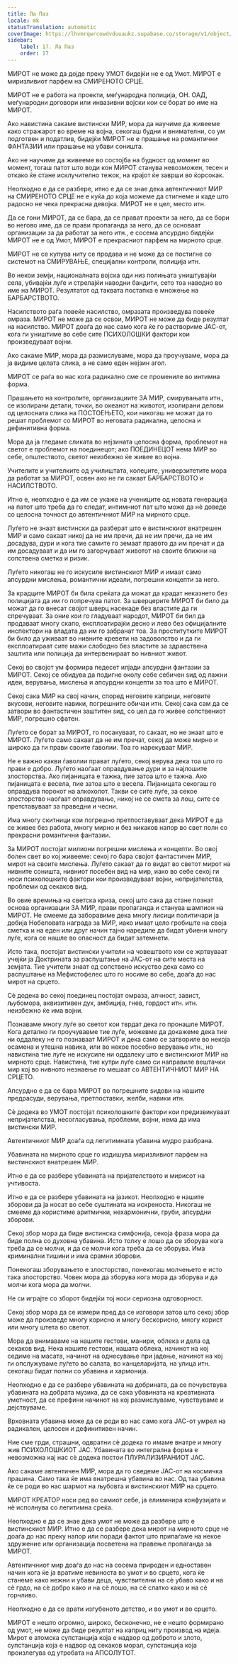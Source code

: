 ```yaml
---
title: Ла Паз
locale: mk
statusTranslation: automatic
coverImage: https://lhvmrqwrcowdvduuaukz.supabase.co/storage/v1/object/public/strapi-uploads/small_cover-educacion-fundamental.webp-2d51a7828a2b1309555be27f7e2a61a0.webp
sidebar:
    label: 17. Ла Паз
    order: 17
---
```

МИРОТ не може да дојде преку УМОТ бидејќи не е од Умот. МИРОТ е миризливиот парфем на СМИРЕНОТО СРЦЕ.

МИРОТ не е работа на проекти, меѓународна полиција, ОН. ОАД, меѓународни договори или инвазивни војски кои се борат во име на МИРОТ.

Ако навистина сакаме вистински МИР, мора да научиме да живееме како стражарот во време на војна, секогаш будни и внимателни, со ум подготвен и податлив, бидејќи МИРОТ не е прашање на романтични ФАНТАЗИИ или прашање на убави соништа.

Ако не научиме да живееме во состојба на будност од момент во момент, тогаш патот што води кон МИРОТ станува невозможен, тесен и откако ќе стане исклучително тежок, на крајот ќе заврши во ќорсокак.

Неопходно е да се разбере, итно е да се знае дека автентичниот МИР на СМИРЕНОТО СРЦЕ не е куќа до која можеме да стигнеме и каде што радосно не чека прекрасна девојка. МИРОТ не е цел, место итн.

Да се ​​гони МИРОТ, да се бара, да се прават проекти за него, да се бори во негово име, да се прави пропаганда за него, да се основаат организации за да работат за него итн., е сосема апсурдно бидејќи МИРОТ не е од Умот, МИРОТ е прекрасниот парфем на мирното срце.

МИРОТ не се купува ниту се продава и не може да се постигне со системот на СМИРУВАЊЕ, специјални контроли, полиција итн.

Во некои земји, националната војска оди низ полињата уништувајќи села, убивајќи луѓе и стрелајќи наводни бандити, сето тоа наводно во име на МИРОТ. Резултатот од таквата постапка е множење на БАРБАРСТВОТО.

Насилството раѓа повеќе насилство, омразата произведува повеќе омраза. МИРОТ не може да се освои, МИРОТ не може да биде резултат на насилство. МИРОТ доаѓа до нас само кога ќе го раствориме ЈАС-от, кога ги уништиме во себе сите ПСИХОЛОШКИ фактори кои произведуваат војни.

Ако сакаме МИР, мора да размислуваме, мора да проучуваме, мора да ја видиме целата слика, а не само еден нејзин агол.

МИРОТ се раѓа во нас кога радикално сме се промениле во интимна форма.

Прашањето на контролите, организациите ЗА МИР, смирувањата итн., се изолирани детали, точки, во океанот на животот, изолирани делови од целосната слика на ПОСТОЕЊЕТО, кои никогаш не можат да го решат проблемот со МИРОТ во неговата радикална, целосна и дефинитивна форма.

Мора да ја гледаме сликата во нејзината целосна форма, проблемот на светот е проблемот на поединецот; ако ПОЕДИНЕЦОТ нема МИР во себе, општеството, светот неизбежно ќе живее во војна.

Учителите и учителките од училиштата, колеџите, универзитетите мора да работат за МИРОТ, освен ако не ги сакаат БАРБАРСТВОТО и НАСИЛСТВОТО.

Итно е, неопходно е да им се укаже на учениците од новата генерација на патот што треба да го следат, интимниот пат што може да нè доведе со целосна точност до автентичниот МИР на мирното срце.

Луѓето не знаат вистински да разберат што е вистинскиот внатрешен МИР и само сакаат никој да не им пречи, да не им пречи, да не им досадува, дури и кога тие самите го земаат правото да им пречат и да им досадуваат и да им го загорчуваат животот на своите ближни на сопствена сметка и ризик.

Луѓето никогаш не го искусиле вистинскиот МИР и имаат само апсурдни мислења, романтични идеали, погрешни концепти за него.

За крадците МИРОТ би била среќата да можат да крадат неказнето без полицијата да им го попречува патот. За шверцерите МИРОТ би било да можат да го внесат својот шверц насекаде без властите да ги спречуваат. За оние кои го гладуваат народот, МИРОТ би бил да продаваат многу скапо, експлоатирајќи десно и лево без официјалните инспектори на владата да им го забранат тоа. За проститутките МИРОТ би било да уживаат во нивните кревети на задоволство и да ги експлоатираат сите мажи слободно без властите за здравствена заштита или полиција да интервенираат во нивниот живот.

Секој во својот ум формира педесет илјади апсурдни фантазии за МИРОТ. Секој се обидува да подигне околу себе себичен ѕид од лажни идеи, верувања, мислења и апсурдни концепти за тоа што е МИРОТ.

Секој сака МИР на свој начин, според неговите каприци, неговите вкусови, неговите навики, погрешните обичаи итн. Секој сака сам да се затвори во фантастичен заштитен ѕид, со цел да го живее сопствениот МИР, погрешно сфатен.

Луѓето се борат за МИРОТ, го посакуваат, го сакаат, но не знаат што е МИРОТ. Луѓето само сакаат да не им пречат, секој да може мирно и широко да ги прави своите ѓаволии. Тоа го нарекуваат МИР.

Не е важно какви ѓаволии прават луѓето, секој верува дека тоа што го прави е добро. Луѓето наоѓаат оправдување дури и за најлошите злосторства. Ако пијаницата е тажна, пие затоа што е тажна. Ако пијаницата е весела, пие затоа што е весела. Пијаницата секогаш го оправдува порокот на алкохолот. Такви се сите луѓе, за секое злосторство наоѓаат оправдување, никој не се смета за лош, сите се претставуваат за праведни и чесни.

Има многу скитници кои погрешно претпоставуваат дека МИРОТ е да се живее без работа, многу мирно и без никаков напор во свет полн со прекрасни романтични фантазии.

За МИРОТ постојат милиони погрешни мислења и концепти. Во овој болен свет во кој живееме: секој го бара својот фантастичен МИР, мирот на своите мислења. Луѓето сакаат да го видат во светот мирот на нивните соништа, нивниот посебен вид на мир, иако во себе секој ги носи психолошките фактори кои произведуваат војни, непријателства, проблеми од секаков вид.

Во овие времиња на светска криза, секој што сака да стане познат основа организации ЗА МИР, прави пропаганда и станува шампион на МИРОТ. Не смееме да заборавиме дека многу лисици политичари ја добија Нобеловата награда за МИР, иако имаат цело гробиште на своја сметка и на еден или друг начин тајно наредиле да бидат убиени многу луѓе, кога се нашле во опасност да бидат затемнети.

Исто така, постојат вистински учители на човештвото кои се жртвуваат учејќи ја Доктрината за распуштање на ЈАС-от на сите места на земјата. Тие учители знаат од сопствено искуство дека само со распуштање на Мефистофелес што го носиме во себе, доаѓа до нас мирот на срцето.

Сè додека во секој поединец постојат омраза, алчност, завист, љубомора, аквизитивен дух, амбиција, гнев, гордост итн. итн. неизбежно ќе има војни.

Познаваме многу луѓе во светот кои тврдат дека го пронашле МИРОТ. Кога детално ги проучувавме тие луѓе, можевме да докажеме дека тие ни оддалеку не го познаваат МИРОТ и дека само се затвориле во некоја осамена и утешна навика, или во некое посебно верување итн., но навистина тие луѓе не искусиле ни оддалеку што е вистинскиот МИР на мирното срце. Навистина, тие кутри луѓе само си направиле вештачки мир кој во нивното незнаење го мешаат со АВТЕНТИЧНИОТ МИР НА СРЦЕТО.

Апсурдно е да се бара МИРОТ во погрешните ѕидови на нашите предрасуди, верувања, претпоставки, желби, навики итн.

Сè додека во УМОТ постојат психолошките фактори кои предизвикуваат непријателства, несогласувања, проблеми, војни, нема да има вистински МИР.

Автентичниот МИР доаѓа од легитимната убавина мудро разбрана.

Убавината на мирното срце го издишува миризливиот парфем на вистинскиот внатрешен МИР.

Итно е да се разбере убавината на пријателството и мирисот на учтивоста.

Итно е да се разбере убавината на јазикот. Неопходно е нашите зборови да ја носат во себе суштината на искреноста. Никогаш не смееме да користиме аритмички, нехармонични, груби, апсурдни зборови.

Секој збор мора да биде вистинска симфонија, секоја фраза мора да биде полна со духовна убавина. Исто толку е лошо да се зборува кога треба да се молчи, и да се молчи кога треба да се зборува. Има криминални тишини и има срамни зборови.

Понекогаш зборувањето е злосторство, понекогаш молчењето е исто така злосторство. Човек мора да зборува кога мора да зборува и да молчи кога мора да молчи.

Не си играјте со зборот бидејќи тој носи сериозна одговорност.

Секој збор мора да се измери пред да се изговори затоа што секој збор може да произведе многу корисно и многу бескорисно, многу корист или многу штета во светот.

Мора да внимаваме на нашите гестови, манири, облека и дела од секаков вид. Нека нашите гестови, нашата облека, начинот на кој седиме на масата, начинот на однесување при јадење, начинот на кој ги опслужуваме луѓето во салата, во канцеларијата, на улица итн. секогаш бидат полни со убавина и хармонија.

Неопходно е да се разбере убавината на добрината, да се почувствува убавината на добрата музика, да се сака убавината на креативната уметност, да се префини начинот на кој размислуваме, чувствуваме и дејствуваме.

Врховната убавина може да се роди во нас само кога ЈАС-от умрел на радикален, целосен и дефинитивен начин.

Ние сме грди, страшни, одвратни сè додека го имаме внатре и многу жив ПСИХОЛОШКИОТ ЈАС. Убавината во интегрална форма е невозможна кај нас сè додека постои ПЛУРАЛИЗИРАНИОТ ЈАС.

Ако сакаме автентичен МИР, мора да го сведеме ЈАС-от на космичка прашина. Само така ќе има внатрешна убавина во нас. Од таа убавина ќе се роди во нас шармот на љубовта и вистинскиот МИР на срцето.

МИРОТ КРЕАТОР носи ред во самиот себе, ја елиминира конфузијата и нè исполнува со легитимна среќа.

Неопходно е да се знае дека умот не може да разбере што е вистинскиот МИР. Итно е да се разбере дека мирот на мирното срце не доаѓа до нас преку напор или поради фактот што припаѓаме на некое здружение или организација посветена на правење пропаганда за МИРОТ.

Автентичниот мир доаѓа до нас на сосема природен и едноставен начин кога ќе ја вратиме невиноста во умот и во срцето, кога ќе станеме како нежни и убави деца, чувствителни на сè убаво како и на сè грдо, на сè добро како и на сè лошо, на сè слатко како и на сè горчливо.

Неопходно е да се врати изгубеното детство, и во умот и во срцето.

МИРОТ е нешто огромно, широко, бесконечно, не е нешто формирано од умот, не може да биде резултат на каприц ниту производ на идеја. Мирот е атомска супстанција која е надвор од доброто и злото, супстанција која е надвор од секаков морал, супстанција која произлегува од утробата на АПСОЛУТОТ.

